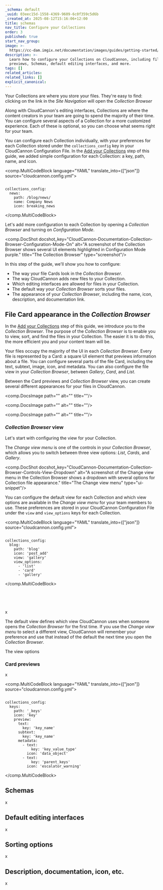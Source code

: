 ```yaml
---
_schema: default
_uuid: 03eec15d-1558-4369-9609-6c0f359c5d6b
_created_at: 2025-08-12T15:16:06+12:00
title: schemas
nav_title: Configure your Collections
order: 3
published: true
start_nav_group:
image: >-
  https://cc-dam.imgix.net/documentation/images/guides/getting-started/guide-thumbnails/CloudCannon-Getting-Started-Thumbnail-Universal.png
description: >-
  Learn how to configure your Collections on CloudCannon, including file Card
  previews, Schemas, default editing interfaces, and more.
tags: []
related_articles:
related_links: []
explicit_canonical:
---
```

Your Collections are where you store your files. They're easy to find: clicking on the link in the *Site Navigation* will open the *Collection Browser*

Along with CloudCannon's editing interfaces, Collections are where the content creators in your team are going to spend the majority of their time. You can configure several aspects of a Collection for a more customized experience. Each of these is optional, so you can choose what seems right for your team.

You can configure each Collection individually, with your preferences for each Collection stored under the `collections_config` key in your CloudCannon Configuration File. In the [Add your Collections](/documentation/guides/getting-started/add-your-collections/) step of this guide, we added simple configuration for each Collection: a key, path, name, and icon.

<comp.MultiCodeBlock language="YAML" translate_into={["json"]} source="cloudcannon.config.yml">
``````````

collections_config:
  news:
    path: /blog/news/
    name: Company News
    icon: breaking_news

``````````
</comp.MultiCodeBlock>

Let's add more configuration to each Collection by opening a *Collection Browser* and turning on *Configuration Mode*.

<comp.DocShot docshot_key="CloudCannon-Documentation-Collection-Browser-Configuration-Mode-On" alt="A screenshot of the Collection Browser shows several UI elements highlighted in Configuration Mode purple." title="The Collection Browser" type="screenshot"/>

In this step of the guide, we'll show you how to configure:

* The way your file Cards look in the *Collection Browser*.
* The way CloudCannon adds new files to your Collection.
* Which editing interfaces are allowed for files in your Collection.
* The default way your *Collection Browser* sorts your files.
* The appearance of your *Collection Browser*, including the name, icon, description, and documentation link.

## File Card appearance in the *Collection Browser*

In the [Add your Collections](/documentation/guides/getting-started/add-your-collections/) step of this guide, we introduce you to the *Collection Browser*. The purpose of the *Collection Browser* is to enable you to view, sort, and find the files in your Collection. The easier it is to do this, the more efficient you and your content team will be.

Your files occupy the majority of the UI in each *Collection Browser*. Every file is represented by a Card: a square UI element that previews information about a file. You can configure several parts of the file Card, including the text, subtext, image, icon, and metadata. You can also configure the file view in your *Collection Browser*, between *Gallery*, *Card*, and *List*.

Between the Card previews and *Collection Browser* view, you can create several different appearances for your files in CloudCannon.

<comp.DocsImage path="" alt="" title=""/>

<comp.DocsImage path="" alt="" title=""/>

<comp.DocsImage path="" alt="" title=""/>

### *Collection Browser* view

Let's start with configuring the view for your Collection.

The *Change view menu* is one of the controls in your *Collection Browser*, which allows you to switch between three view options: *List*, *Cards*, and *Gallery*.

<comp.DocShot docshot_key="CloudCannon-Documentation-Collection-Browser-Controls-View-Dropdown" alt="A screenshot of the Change view menu in the Collection Browser shows a dropdown with several options for Collection file appearance." title="The Change view menu" type="ui-snippet"/>

You can configure the default view for each Collection and which view options are available in the *Change view menu* for your team members to use. These preferences are stored in your CloudCannon Configuration File under the `view` and `view_options` keys for each Collection.

<comp.MultiCodeBlock language="YAML" translate_into={["json"]} source="cloudcannon.config.yml">
``````````

collections_config:
  blog:
    path: 'blog'
    icon: 'post_add'
    view: 'gallery'
    view_options:
      - 'list'
      - 'card'
      - 'gallery'

``````````
</comp.MultiCodeBlock>

&nbsp;

&nbsp;

x

The default view defines which view CloudCannon uses when someone opens the *Collection Browser* for the first time. If you use the *Change view menu* to select a different view, CloudCannon will remember your preference and use that instead of the default the next time you open the *Collection Browser*.

The view options

### Card previews

x

<comp.MultiCodeBlock language="YAML" translate_into={["json"]} source="cloudcannon.config.yml">
``````````

collections_config:
  keys:
    path: '_keys'
    icon: 'key'
    preview:
      text:
        key: 'key_name'
      subtext:
        key: 'key_name'
      metadata:
        - text:
            key: 'key_value_type'
          icon: 'data_object'
        - text:
            key: 'parent_keys'
          icon: 'escalator_warning'

``````````
</comp.MultiCodeBlock>

## Schemas

x

## Default editing interfaces

x

## Sorting options

x

## Description, documentation, icon, etc.

x